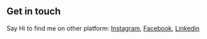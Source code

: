 ## Get in touch

Say Hi to find me on other platform: [Instagram](https://www.instagram.com/akshay_bisht1995/), [Facebook](https://www.facebook.com/profile.php?id=100010445850614), [Linkedin](https://www.linkedin.com/in/akshay-bisht-901b01157)
